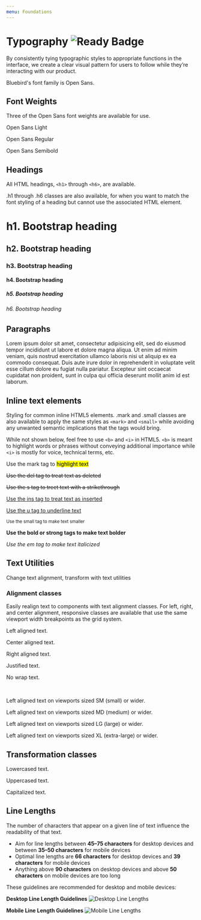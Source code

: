 ```yaml
---
menu: Foundations
---
```



# Typography ![Ready Badge](https://img.shields.io/badge/component-ready-green.svg#badge)

By consistently tying typographic styles to appropriate functions in the interface, we create a clear visual pattern for users to follow while they’re interacting with our product. 

Bluebird's font family is Open Sans.

## Font Weights

Three of the Open Sans font weights are available for use.

<Playground>
<p class="fsxl thin">Open Sans Light</p>
<p class="fsxl regular">Open Sans Regular</p>
<p class="fsxl bold">Open Sans Semibold</p>
</Playground>

## Headings

All HTML headings, `<h1>` through `<h6>`, are available.

.h1 through .h6 classes are also available, for when you want to match the font styling of a heading
but cannot use the associated HTML element.

<Playground>
<h1>h1. Bootstrap heading</h1>
<h2>h2. Bootstrap heading</h2>
<h3>h3. Bootstrap heading</h3>
<h4>h4. Bootstrap heading</h4>
<h5>h5. Bootstrap heading</h5>
<h6>h6. Bootstrap heading</h6>
</Playground>


## Paragraphs

<Playground>
  <p>
    Lorem ipsum dolor sit amet, consectetur adipisicing elit, sed do eiusmod
    tempor incididunt ut labore et dolore magna aliqua. Ut enim ad minim veniam,
    quis nostrud exercitation ullamco laboris nisi ut aliquip ex ea commodo
    consequat. Duis aute irure dolor in reprehenderit in voluptate velit esse
    cillum dolore eu fugiat nulla pariatur. Excepteur sint occaecat cupidatat
    non proident, sunt in culpa qui officia deserunt mollit anim id est laborum.
  </p>
</Playground>

## Inline text elements

Styling for common inline HTML5 elements.
.mark and .small classes are also available to apply the same styles as `<mark>` and `<small>`
while avoiding any unwanted semantic implications that the tags would bring.

While not shown below, feel free to use `<b>` and `<i>` in HTML5.
`<b>` is meant to highlight words or phrases without conveying additional importance while `<i>` is mostly for voice, technical terms, etc.

<Playground>
  <p>Use the mark tag to <mark>highlight text</mark></p>
  <p><del>Use the del tag to treat text as deleted</del></p>
  <p><s>Use the s tag to treet text with a strikethrough</s></p>
  <p><ins>Use the ins tag to treat text as inserted</ins></p>
  <p><u>Use the u tag to underline text</u></p>
  <p><small>Use the small tag to make text smaller</small></p>
  <p><strong>Use the bold or strong tags to make text bolder</strong></p>
  <p><em>Use the em tag to make text italicized</em></p>
</Playground>


## Text Utilities

Change text alignment, transform with text utilities

### Alignment classes

Easily realign text to components with text alignment classes.
For left, right, and center alignment, responsive classes are available that use the same viewport width breakpoints as the grid system.

<Playground>
  <p className="text-left">Left aligned text.</p>
  <p className="text-center">Center aligned text.</p>
  <p className="text-right">Right aligned text.</p>
  <p className="text-justify">Justified text.</p>
  <p className="text-nowrap">No wrap text.</p>
  <br />
  <p className="text-sm-left">
    Left aligned text on viewports sized SM (small) or wider.
  </p>
  <p className="text-md-left">
    Left aligned text on viewports sized MD (medium) or wider.
  </p>
  <p className="text-lg-left">
    Left aligned text on viewports sized LG (large) or wider.
  </p>
  <p className="text-xl-left">
    Left aligned text on viewports sized XL (extra-large) or wider.
  </p>
</Playground>

## Transformation classes

<Playground>
  <p className="text-lowercase">Lowercased text.</p>
  <p className="text-uppercase">Uppercased text.</p>
  <p className="text-capitalize">Capitalized text.</p>
</Playground>

## Line Lengths

The number of characters that appear on a given line of text influence the readability of that text. 

- Aim for line lengths between __45–75 characters__ for desktop devices and between __35–50 characters__ for mobile devices
- Optimal line lengths are __66 characters__ for desktop devices and __39 characters__ for mobile devices
- Anything above __90 characters__ on desktop devices and above __50 characters__ on mobile devices are too long

These guidelines are recommended for desktop and mobile devices:

__Desktop Line Length Guidelines__
![Desktop Line Lengths](../assets/DesktopLineLengths.png)

__Mobile Line Length Guidelines__
![Mobile Line Lengths](../assets/MobileLineLengths.png)

<!--
## Heading with secondary

Use the included utility classes to recreate the `small` secondary heading text

<Playground>
  <h1>
    h1. Bootstrap heading <small>Secondary text</small>
  </h1>
</Playground>

## Lead

Make a paragraph stand out by adding .lead

<Playground>
  <p className="lead">
    Vivamus sagittis lacus vel augue laoreet rutrum faucibus dolor auctor.
  </p>
</Playground>
-->


<!--
## Abbreviations

Stylized implementation of HTML’s `<abbr>` element for abbreviations and acronyms to show the expanded version on hover.
Abbreviations have a default underline and gain a help cursor to provide additional context on hover and to users of assistive technologies.

### Basic abbreviations

<Playground>
  <abbr title="attribute">attr</abbr>
</Playground>

### Initialism

Add .initialism to an abbreviation for a slightly smaller font-size.

<Playground>
  <abbr title="HyperText Markup Language" className="initialism">
    HTML
  </abbr>
</Playground>

## Addresses

<Playground>
  <address>
    <strong>Twitter, Inc.</strong>
    <br />
    1355 Market Street, Suite 900
    <br />
    San Francisco, CA 94103
    <br />
    <abbr title="Phone">P:</abbr> (123) 456-7890
  </address>
</Playground>

## Blockquotes

For quoting blocks of content from another source within your document.
Wrap `<blockquote>` around any HTML as the quote.

<Playground>
  <blockquote>
    <p>
      Lorem ipsum dolor sit amet, consectetur adipiscing elit. Integer posuere
      erat a ante.
    </p>
  </blockquote>
</Playground>

### Blockquote - Naming a source

Add a `<footer>` for identifying the source.
Wrap the name of the source work in `<cite>`.

<Playground>
  <blockquote>
    <p>
      Lorem ipsum dolor sit amet, consectetur adipiscing elit. Integer posuere
      erat a ante.
    </p>
    <footer>
      Someone famous in <cite title="Source Title">Source Title</cite>
    </footer>
  </blockquote>
</Playground>

## Code

The `<code>` element displays its contents styled in a fashion intended to indicate that the text is a short fragment of computer code.
By default, the content text is displayed using the user agent's default monospace font.

### Inline

<Playground>
  <p>
    Wrap inline snippets of code with <code>&lt;code&gt;</code>.
  </p>
  <p>
    For example, <code>&lt;section&gt;</code> should be wrapped as inline.
  </p>
</Playground>

### User input

The Keyboard Input element `<kbd>` represents a span of inline text denoting textual user input from a keyboard, voice input, or any other text entry device.
By convention, the user agent defaults to rendering the contents of a `<kbd>` element using its default monospace font.

<Playground>
  <p>
    Use the <code>&lt;kbd&gt;</code> to indicate input that is typically entered
    via keyboard.
  </p>
  <p>
    To switch directories, type <kbd>cd</kbd> followed by the name of the
    directory.
    <br />
    To edit settings, press{" "}
    <kbd>
      <kbd>ctrl</kbd> + <kbd>alt</kbd>
    </kbd>
  </p>
</Playground>

### Basic block

The `<pre>` element represents preformatted text which is to be presented exactly as written in the HTML file.
The text is typically rendered using a monospace font. Whitespace inside this element is displayed as written.

<Playground>
  <p>
    Use <code>&lt;pre&gt;</code> for multiple lines of code. Be sure to escape
    any angle brackets in the code for proper rendering.
  </p>
  <pre>Sample text here...</pre>
</Playground>

### Variables

The Variable element `<var>` represents the name of a variable in a mathematical expression or a programming context.
It's typically presented using an italicized version of the current typeface

<Playground>
  <p>
    The volume of a box is <var>l</var> × <var>w</var> × <var>h</var>, where{" "}
    <var>l</var> represents the length, <var>w</var> the width and <var>h</var>{" "}
    the height of the box.
  </p>
</Playground>

### Sample output

The Sample Element `<samp>` is used to enclose inline text which represents sample (or quoted) output from a computer program.
Its contents are typically rendered using the browser's default monospaced font.

<Playground>
  <samp>
    This text is meant to be treated as sample output from a computer program.
  </samp>
</Playground>

-->
